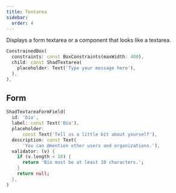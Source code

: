 ```yaml
---
title: Textarea
sidebar:
  order: 4
---
```



Displays a form textarea or a component that looks like a textarea.

<Preview src="textarea">

```dart
ConstrainedBox(
  constraints: const BoxConstraints(maxWidth: 400),
  child: const ShadTextarea(
    placeholder: Text('Type your message here'),
  ),
),
```

</Preview>

## Form

<Preview src="form?style=textareaField" minHeight="300px">

```dart
ShadTextareaFormField(
  id: 'bio',
  label: const Text('Bio'),
  placeholder:
      const Text('Tell us a little bit about yourself'),
  description: const Text(
      'You can @mention other users and organizations.'),
  validator: (v) {
    if (v.length < 10) {
      return 'Bio must be at least 10 characters.';
    }
    return null;
  },
)
```

</Preview>
